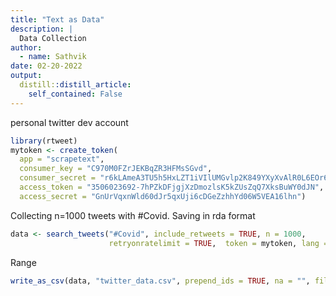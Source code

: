 ```yaml
---
title: "Text as Data"
description: |
  Data Collection
author:
  - name: Sathvik 
date: 02-20-2022
output:
  distill::distill_article:
    self_contained: False
---
```


<style>
body {
text-align: justify}
</style>

personal twitter dev account

``` r
library(rtweet)
mytoken <- create_token(
  app = "scrapetext",
  consumer_key = "C970M0FZrJEKBqZR3HFMsSGvd",
  consumer_secret = "r6kLAmeA3TU5h5HxLZT1iVIlUMGvlp2K849YXyXvAlR0L6EOr6 ",
  access_token = "3506023692-7hPZkDFjgjXzDmozlsK5kZUsZqQ7XksBuWY0dJN",
  access_secret = "GnUrVqxnWld60dJr5qxUji6cDGeZzhhYd06W5VEA16lhn")
``` 

Collecting n=1000 tweets with #Covid. Saving in rda format

``` r
data <- search_tweets("#Covid", include_retweets = TRUE, n = 1000, 
                      retryonratelimit = TRUE,  token = mytoken, lang = 'en')
```

Range
```r
write_as_csv(data, "twitter_data.csv", prepend_ids = TRUE, na = "", fileEncoding = "UTF-8")
```

